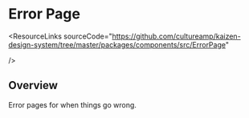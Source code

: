 
<Meta of={ErrorPageStories} />

# Error Page

<ResourceLinks
  sourceCode="https://github.com/cultureamp/kaizen-design-system/tree/master/packages/components/src/ErrorPage"

/>

<KAIOInstallation exportNames="ErrorPage" />

## Overview

Error pages for when things go wrong.

<Canvas of={ErrorPageStories.Playground} />
<Controls of={ErrorPageStories.Playground} />
